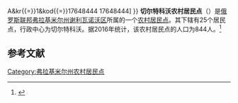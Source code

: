 {{Infobox Settlement
| official_name = 切尔特科沃农村居民点
| native_name = Чертковское сельское поселение
| settlement_type = [[农村居民点|农村居民点]]
| subdivision_type = [[国家|国家]]
| subdivision_type1 = [[州_(俄罗斯)|州]]
| subdivision_type2 = [[区_(苏联)|区]]
| subdivision_name = {{RUS}}
| subdivision_name1 = [[弗拉基米尔州|弗拉基米尔州]]
| subdivision_name2 = [[谢利瓦诺沃区|谢利瓦诺沃区]]
| seat_type = 行政中心
| seat = 切尔特科沃
| population_as_of=2016
| population_footnotes = <ref name=stat />
| population_total = 844
| coordinates_display = inline,title
| latd = 55 | latm = 55 | lats = 49 | latNS = N
| longd = 42 | longm = 01 | longs = 08 | longEW = E
| timezone = [[莫斯科时间|MSK]]
| utc_offset = +3
| blank_name = [[俄罗斯市政土地区划代码|OKTMO编码]]
| blank_info = [http://classif.spb.ru/classificators/view/tma.php?st{{=}}A&kr{{=}}1&kod{{=}}17648444 17648444]
}}
'''切尔特科沃农村居民点'''（{{lang-ru|Чертковское сельское поселение}}）是[[俄罗斯联邦|俄罗斯联邦]][[弗拉基米尔州|弗拉基米尔州]][[谢利瓦诺沃区|谢利瓦诺沃区]]所属的一个[[农村居民点|农村居民点]]。其下辖有25个居民点，行政中心为切尔特科沃。据2016年统计，该农村居民点的人口为844人。<ref name=stat>{{cite web | url = http://www.gks.ru/free_doc/doc_2016/bul_dr/mun_obr2016.rar | title = Численность населения Российской Федерации по муниципальным образованиям на 1 января 2016 года | language = ru | accessdate = 2016-12-18 | archive-date = 2019-05-13 | archive-url = https://web.archive.org/web/20190513150350/http://www.gks.ru/free_doc/doc_2016/bul_dr/mun_obr2016.rar | dead-url = no }}</ref>

== 参考文献 ==
{{reflist}}

{{Russia-stub}}

[[Category:弗拉基米尔州农村居民点|Category:弗拉基米尔州农村居民点]]